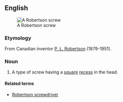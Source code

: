 ==English==
[[Image:Robertson_screw.jpg|thumb|A Robertson screw]]

===Etymology===
From Canadian inventor [[w:P._L._Robertson|P. L. Robertson]] (1879-1951).

===Noun===
{{en-noun|head=[[Robertson]] [[screw]]}}

# A type of screw having a [[square]] [[recess]] in the head.

====Related terms====
* [[Robertson screwdriver]]